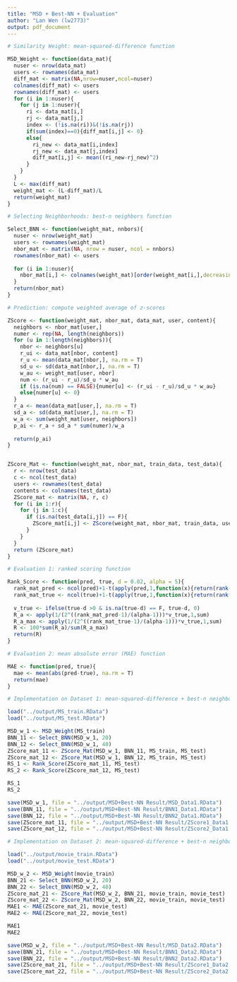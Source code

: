 ---
title: "MSD + Best-NN + Evaluation"
author: "Lan Wen (lw2773)"
output: pdf_document
---

```{r}
# Similarity Weight: mean-squared-difference function

MSD_Weight <- function(data_mat){
  nuser <- nrow(data_mat)
  users <- rownames(data_mat)
  diff_mat <- matrix(NA,nrow=nuser,ncol=nuser)
  colnames(diff_mat) <- users
  rownames(diff_mat) <- users
  for (i in 1:nuser){
    for (j in 1:nuser){
      ri <- data_mat[i,]
      rj <- data_mat[j,]
      index <- (!is.na(ri))&(!is.na(rj))
      if(sum(index)==0){diff_mat[i,j] <- 0}
      else{
        ri_new <- data_mat[i,index]
        rj_new <- data_mat[j,index]
        diff_mat[i,j] <- mean((ri_new-rj_new)^2)
      }
    }
  }
  L <- max(diff_mat)
  weight_mat <- (L-diff_mat)/L
  return(weight_mat)
}
```


```{r}
# Selecting Neighborhoods: best-n neighbors function

Select_BNN <- function(weight_mat, nnbors){
  nuser <- nrow(weight_mat)
  users <- rownames(weight_mat)
  nbor_mat <- matrix(NA, nrow = nuser, ncol = nnbors)
  rownames(nbor_mat) <- users
  
  for (i in 1:nuser){
    nbor_mat[i,] <- colnames(weight_mat)[order(weight_mat[i,],decreasing=T)][2:(nnbors+1)]
  }
  return(nbor_mat)
}
```


```{r}
# Prediction: compute weighted average of z-scores

ZScore <- function(weight_mat, nbor_mat, data_mat, user, content){
  neighbors <- nbor_mat[user,]
  numer <- rep(NA, length(neighbors))
  for (u in 1:length(neighbors)){
    nbor <- neighbors[u]
    r_ui <- data_mat[nbor, content]
    r_u <- mean(data_mat[nbor,], na.rm = T)
    sd_u <- sd(data_mat[nbor,], na.rm = T)
    w_au <- weight_mat[user, nbor]
    num <- (r_ui - r_u)/sd_u * w_au
    if (is.na(num) == FALSE){numer[u] <- (r_ui - r_u)/sd_u * w_au}
    else{numer[u] <- 0}
  }
  r_a <- mean(data_mat[user,], na.rm = T)
  sd_a <- sd(data_mat[user,], na.rm = T)
  w_a <- sum(weight_mat[user, neighbors])
  p_ai <- r_a + sd_a * sum(numer)/w_a
  
  return(p_ai)
}


ZScore_Mat <- function(weight_mat, nbor_mat, train_data, test_data){
  r <- nrow(test_data)
  c <- ncol(test_data)
  users <- rownames(test_data)
  contents <- colnames(test_data)
  ZScore_mat <- matrix(NA, r, c)
  for (i in 1:r){
    for (j in 1:c){
      if (is.na(test_data[i,j]) == F){
        ZScore_mat[i,j] <- ZScore(weight_mat, nbor_mat, train_data, users[i], contents[j])
      }
    }
  }
  return (ZScore_mat)
}
```


```{r}
# Evaluation 1: ranked scoring function

Rank_Score <- function(pred, true, d = 0.02, alpha = 5){
  rank_mat_pred <- ncol(pred)+1-t(apply(pred,1,function(x){return(rank(x,ties.method = 'first'))}))
  rank_mat_true <- ncol(true)+1-t(apply(true,1,function(x){return(rank(x,ties.method = 'first'))}))
  
  v_true <- ifelse(true-d >0 & is.na(true-d) == F, true-d, 0)
  R_a <- apply(1/(2^((rank_mat_pred-1)/(alpha-1)))*v_true,1,sum)
  R_a_max <- apply(1/(2^((rank_mat_true-1)/(alpha-1)))*v_true,1,sum)
  R <- 100*sum(R_a)/sum(R_a_max)
  return(R)
}
```


```{r}
# Evaluation 2: mean absolute error (MAE) function

MAE <- function(pred, true){
  mae <- mean(abs(pred-true), na.rm = T)
  return(mae)
}
```


```{r}
# Implementation on Dataset 1: mean-squared-difference + best-n neighbors + ranked scoring

load("../output/MS_train.RData")
load("../output/MS_test.RData")

MSD_w_1 <- MSD_Weight(MS_train)
BNN_11 <- Select_BNN(MSD_w_1, 20)
BNN_12 <- Select_BNN(MSD_w_1, 40)
ZScore_mat_11 <- ZScore_Mat(MSD_w_1, BNN_11, MS_train, MS_test)
ZScore_mat_12 <- ZScore_Mat(MSD_w_1, BNN_12, MS_train, MS_test)
RS_1 <- Rank_Score(ZScore_mat_11, MS_test)
RS_2 <- Rank_Score(ZScore_mat_12, MS_test)

RS_1
RS_2

save(MSD_w_1, file = "../output/MSD+Best-NN Result/MSD_Data1.RData")
save(BNN_11, file = "../output/MSD+Best-NN Result/BNN1_Data1.RData")
save(BNN_12, file = "../output/MSD+Best-NN Result/BNN2_Data1.RData")
save(ZScore_mat_11, file = "../output/MSD+Best-NN Result/ZScore1_Data1.RData")
save(ZScore_mat_12, file = "../output/MSD+Best-NN Result/ZScore2_Data1.RData")
```


```{r}
# Implementation on Dataset 2: mean-squared-difference + best-n neighbors + MAE

load("../output/movie_train.RData")
load("../output/movie_test.RData")

MSD_w_2 <- MSD_Weight(movie_train)
BNN_21 <- Select_BNN(MSD_w_2, 20)
BNN_22 <- Select_BNN(MSD_w_2, 40)
ZScore_mat_21 <- ZScore_Mat(MSD_w_2, BNN_21, movie_train, movie_test)
ZScore_mat_22 <- ZScore_Mat(MSD_w_2, BNN_22, movie_train, movie_test)
MAE1 <- MAE(ZScore_mat_21, movie_test)
MAE2 <- MAE(ZScore_mat_22, movie_test)

MAE1
MAE2

save(MSD_w_2, file = "../output/MSD+Best-NN Result/MSD_Data2.RData")
save(BNN_21, file = "../output/MSD+Best-NN Result/BNN1_Data2.RData")
save(BNN_22, file = "../output/MSD+Best-NN Result/BNN2_Data2.RData")
save(ZScore_mat_21, file = "../output/MSD+Best-NN Result/ZScore1_Data2.RData")
save(ZScore_mat_22, file = "../output/MSD+Best-NN Result/ZScore2_Data2.RData")
```